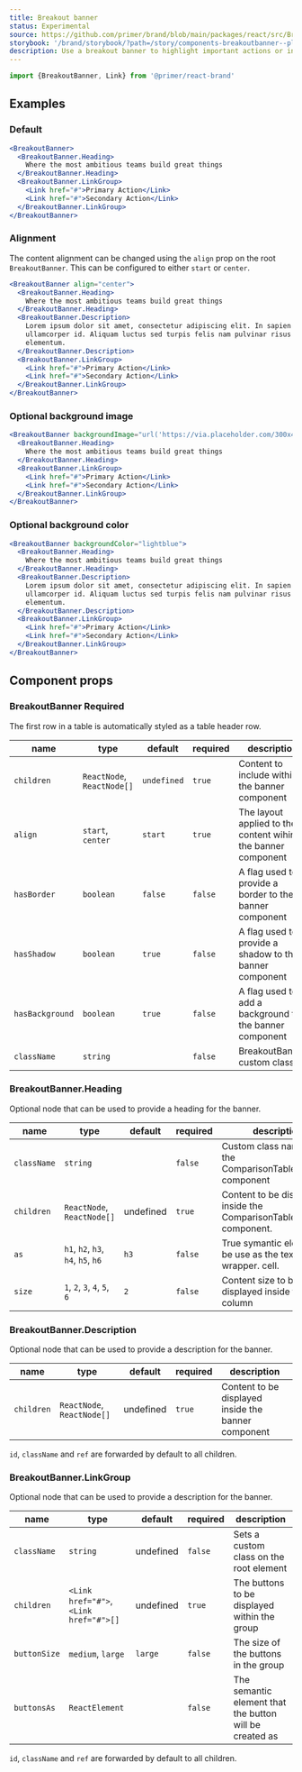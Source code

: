 ```yaml
---
title: Breakout banner
status: Experimental
source: https://github.com/primer/brand/blob/main/packages/react/src/BreakoutBanner/BreakoutBanner.tsx
storybook: '/brand/storybook/?path=/story/components-breakoutbanner--playground'
description: Use a breakout banner to highlight important actions or information, making it stand out from the surrounding content.
---
```



```js
import {BreakoutBanner, Link} from '@primer/react-brand'
```

## Examples

### Default

```jsx live
<BreakoutBanner>
  <BreakoutBanner.Heading>
    Where the most ambitious teams build great things
  </BreakoutBanner.Heading>
  <BreakoutBanner.LinkGroup>
    <Link href="#">Primary Action</Link>
    <Link href="#">Secondary Action</Link>
  </BreakoutBanner.LinkGroup>
</BreakoutBanner>
```

### Alignment

The content alignment can be changed using the `align` prop on the root `BreakoutBanner`. This can be configured to either `start` or `center`.

```jsx live
<BreakoutBanner align="center">
  <BreakoutBanner.Heading>
    Where the most ambitious teams build great things
  </BreakoutBanner.Heading>
  <BreakoutBanner.Description>
    Lorem ipsum dolor sit amet, consectetur adipiscing elit. In sapien sit
    ullamcorper id. Aliquam luctus sed turpis felis nam pulvinar risus
    elementum.
  </BreakoutBanner.Description>
  <BreakoutBanner.LinkGroup>
    <Link href="#">Primary Action</Link>
    <Link href="#">Secondary Action</Link>
  </BreakoutBanner.LinkGroup>
</BreakoutBanner>
```

### Optional background image

```jsx live
<BreakoutBanner backgroundImage="url('https://via.placeholder.com/300x450/d3d9df/d3d9df.png')">
  <BreakoutBanner.Heading>
    Where the most ambitious teams build great things
  </BreakoutBanner.Heading>
  <BreakoutBanner.LinkGroup>
    <Link href="#">Primary Action</Link>
    <Link href="#">Secondary Action</Link>
  </BreakoutBanner.LinkGroup>
</BreakoutBanner>
```

### Optional background color

```jsx live
<BreakoutBanner backgroundColor="lightblue">
  <BreakoutBanner.Heading>
    Where the most ambitious teams build great things
  </BreakoutBanner.Heading>
  <BreakoutBanner.Description>
    Lorem ipsum dolor sit amet, consectetur adipiscing elit. In sapien sit
    ullamcorper id. Aliquam luctus sed turpis felis nam pulvinar risus
    elementum.
  </BreakoutBanner.Description>
  <BreakoutBanner.LinkGroup>
    <Link href="#">Primary Action</Link>
    <Link href="#">Secondary Action</Link>
  </BreakoutBanner.LinkGroup>
</BreakoutBanner>
```

## Component props

### BreakoutBanner <Label>Required</Label>

The first row in a table is automatically styled as a table header row.

| name            | type                       | default     | required | description                                                  |
| --------------- | -------------------------- | ----------- | -------- | ------------------------------------------------------------ |
| `children`      | `ReactNode`, `ReactNode[]` | `undefined` | `true`   | Content to include within the banner component               |
| `align`         | `start`, `center`          | `start`     | `true`   | The layout applied to the content wihin the banner component |
| `hasBorder`     | `boolean`                  | `false`     | `false`  | A flag used to provide a border to the banner component      |
| `hasShadow`     | `boolean`                  | `true`      | `false`  | A flag used to provide a shadow to the banner component      |
| `hasBackground` | `boolean`                  | `true`      | `false`  | A flag used to add a background to the banner component      |
| `className`     | `string`                   |             | `false`  | BreakoutBanner custom class                                  |

### BreakoutBanner.Heading

Optional node that can be used to provide a heading for the banner.

| name        | type                               | default   | required | description                                                           |
| ----------- | ---------------------------------- | --------- | -------- | --------------------------------------------------------------------- |
| `className` | `string`                           |           | `false`  | Custom class name for the ComparisonTable.Heading component           |
| `children`  | `ReactNode`, `ReactNode[]`         | undefined | `true`   | Content to be displayed inside the ComparisonTable.Heading component. |
| `as`        | `h1`, `h2`, `h3`, `h4`, `h5`, `h6` | `h3`      | `false`  | True symantic element to be use as the text wrapper. cell.            |
| `size`      | `1`, `2`, `3`, `4`, `5`, `6`       | `2`       | `false`  | Content size to be displayed inside the column                        |

### BreakoutBanner.Description

Optional node that can be used to provide a description for the banner.

| name       | type                       | default   | required | description                                         |
| ---------- | -------------------------- | --------- | -------- | --------------------------------------------------- |
| `children` | `ReactNode`, `ReactNode[]` | undefined | `true`   | Content to be displayed inside the banner component |

`id`, `className` and `ref` are forwarded by default to all children.

### BreakoutBanner.LinkGroup

Optional node that can be used to provide a description for the banner.

| name         | type                                   | default   | required | description                                             |
| ------------ | -------------------------------------- | --------- | -------- | ------------------------------------------------------- |
| `className`  | `string`                               | undefined | `false`  | Sets a custom class on the root element                 |
| `children`   | `<Link href="#">`, `<Link href="#">[]` | undefined | `true`   | The buttons to be displayed within the group            |
| `buttonSize` | `medium`, `large`                      | `large`   | `false`  | The size of the buttons in the group                    |
| `buttonsAs`  | `ReactElement`                         |           | `false`  | The semantic element that the button will be created as |

`id`, `className` and `ref` are forwarded by default to all children.
